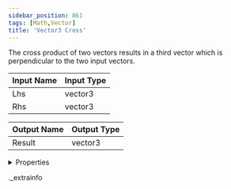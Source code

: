 ```yaml
---
sidebar_position: 861
tags: [Math,Vector]
title: 'Vector3 Cross'
---
```


The cross product of two vectors results in a third vector which is perpendicular to the two input vectors.



<IChip uuid="6bd92538-6889-41f3-b819-9511e6f81944" />

| Input Name | Input Type |
|-----------|-----------|
| Lhs | vector3 |
| Rhs | vector3 |

| Output Name | Output Type |
|-----------|-----------|
| Result | vector3 |


<details>
  <summary>Properties</summary>
  <div>
    <div>
    <table>
      <thead>
        <tr>
          <th>Room availability:</th>
          <th>Available everywhere</th>
        </tr>
        <tr>
          <th>Is beta required?</th>
          <th>No</th>
        </tr>
        <tr>
          <th>Is this chip a trolling risk?</th>
          <th>No</th>
        </tr>
        <tr>
          <th>Is this chip a role assignment risk?</th>
          <th>No</th>
        </tr>
        <tr>
          <th>Chip UUID</th>
          <th>6bd92538-6889-41f3-b819-9511e6f81944</th>
        </tr>
      </thead>
    </table>
    </div>
  </div>
</details>

._extrainfo